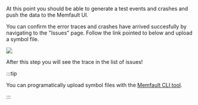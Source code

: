 At this point you should be able to generate a test events and crashes and push
the data to the Memfault UI.

You can confirm the error traces and crashes have arrived succesfully by
navigating to the "Issues" page. Follow the link pointed to below and upload a
symbol file.

![](/img/docs/mcu/first-trace.png)

After this step you will see the trace in the list of issues!

:::tip

You can programatically upload symbol files with the
[Memfault CLI tool](/docs/ci/install-memfault-cli).

:::
